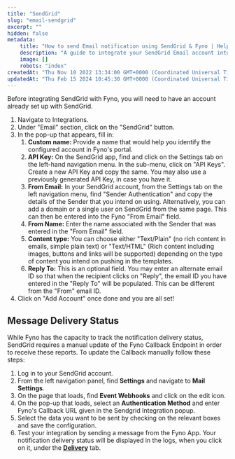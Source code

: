 ```yaml
---
title: "SendGrid"
slug: "email-sendgrid"
excerpt: ""
hidden: false
metadata:
    title: "How to send Email notification using SendGrid & Fyno | Help Document"
    description: "A guide to integrate your SendGrid Email account into Fyno."
    image: []
    robots: "index"
createdAt: "Thu Nov 10 2022 13:34:00 GMT+0000 (Coordinated Universal Time)"
updatedAt: "Thu Feb 15 2024 10:45:30 GMT+0000 (Coordinated Universal Time)"
---
```


Before integrating SendGrid with Fyno, you will need to have an account already set up with SendGrid.

1. Navigate to Integrations.
2. Under "Email" section, click on the "SendGrid" button.
3. In the pop-up that appears, fill in:
    1. **Custom name:** Provide a name that would help you identify the configured account in Fyno's portal.
    2. **API Key:** On the SendGrid app, find and click on the Settings tab on the left-hand navigation menu. In the sub-menu, click on "API Keys". Create a new API Key and copy the same. You may also use a previously generated API Key, in case you have it.
    3. **From Email:** In your SendGrid account, from the Settings tab on the left navigation menu, find "Sender Authentication" and copy the details of the Sender that you intend on using. Alternatively, you can add a domain or a single user on SendGrid from the same page. This can then be entered into the Fyno "From Email" field.
    4. **From Name:** Enter the name associated with the Sender that was entered in the "From Email" field.
    5. **Content type:** You can choose either "Text/Plain" (no rich content in emails, simple plain text) or "Text/HTML" (Rich content including images, buttons and links will be supported) depending on the type of content you intend on pushing in the templates.
    6. **Reply To:** This is an optional field. You may enter an alternate email ID so that when the recipient clicks on "Reply", the email ID you have entered in the "Reply To" will be populated. This can be different from the "From" email ID.
4. Click on "Add Account" once done and you are all set!

## Message Delivery Status

While Fyno has the capacity to track the notification delivery status, SendGrid requires a manual update of the Fyno Callback Endpoint in order to receive these reports. To update the Callback manually follow these steps:

1. Log in to your SendGrid account.
2. From the left navigation panel, find **Settings** and navigate to **Mail Settings**.
3. On the page that loads, find **Event Webhooks** and click on the edit icon.
4. On the pop-up that loads, select an **Authentication Method** and enter Fyno's Callback URL given in the Sendgrid Integration popup.
5. Select the data you want to be sent by checking on the relevant boxes and save the configuration.
6. Test your integration by sending a message from the Fyno App. Your notification delivery status will be displayed in the logs, when you click on it, under the **[Delivery](./log-details-delivery)** tab.
